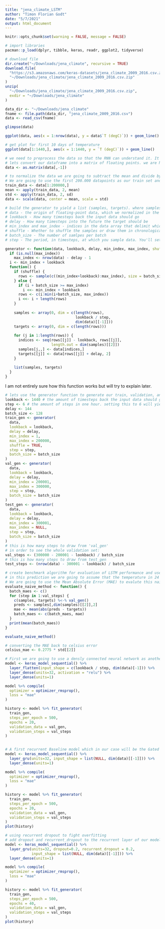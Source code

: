 ```yaml
---
title: "jena_climate_LSTM"
author: "Timon Florian Godt"
date: "5/7/2021"
output: html_document
---
```


```r
knitr::opts_chunk$set(warning = FALSE, message = FALSE)
```


```r
# import libraries
pacman::p_load(dplyr, tibble, keras, readr, ggplot2, tidyverse)
```

```r
# download file
dir.create("~/Downloads/jena_climate", recursive = TRUE)
download.file(
  "https://s3.amazonaws.com/keras-datasets/jena_climate_2009_2016.csv.zip",
  "~/Downloads/jena_climate/jena_climate_2009_2016.csv.zip"
)
unzip(
  "~/Downloads/jena_climate/jena_climate_2009_2016.csv.zip",
  exdir = "~/Downloads/jena_climate"
)

```

```r
data_dir <- "~/Downloads/jena_climate"
fname <- file.path(data_dir, "jena_climate_2009_2016.csv")
data <- read_csv(fname)
```

```r
glimpse(data)
```

```r
ggplot(data, aes(x = 1:nrow(data), y = data$`T (degC)`)) + geom_line()
```

```r
# get plot for first 10 days of temperature
ggplot(data[1:1440,], aes(x = 1:1440, y = `T (degC)`)) + geom_line()
```

```r
# we need to preprocess the data so that the RNN can understand it. It is already numerical so we don't have to do vectorization. Each time series is on a different scale which means we will need to normalize each of them independently. Afterwards we are going to write a generator function that takes the current array of float data and yields batches of of data from the recent past, along with a target temperature in the future. Since the samples in the Dataset are highly redundant (sample N and sample N+1 will have most of their timesteps in common as there is only a 10 minute time period between them) it would be wasteful to allocate every sample. we are instead going to generate the samples on the fly using the original data. 
# lets convert our dataframe into a matrix of floating points. we are NOT going to include the DATETIME column. 
data <- as.matrix(data[,-1])
```

```r
# to normalize the data we are going to subtract the mean and divide by the standard deviation. We are going to carry out these operations for every time series we have in our matrix. 
# We are going to use the first 200.000 datapoints as our train set and therefore apply our normalization on this subset first.
train_data <- data[1:200000,]
mean <- apply(train_data, 2, mean)
std <- apply(train_data, 2, sd)
data <- scale(data, center = mean, scale = std)
```

```r
# build the generator to yield a list (samples, targets). where samples is one batch of input data and targets is the corresponding array of target temperatures. it takes the following arguments: 
# data - the origin of floating-point data, which we normalized in the previous step
# lookback - How many timesteps back the input data should go
# delay - How many timesteps into the future the target should be
# min_index and max_index - indices in the data array that delimit which timesteps to draw from. this is useful for keeping a segment of the data for validation and another for testing
# shuffle - Whether to shuffle the samples or draw them in chronological order.
# batch_size - The number of samlpes per batch
# step - The period, in timesteps, at which you sample data. You'll set it to 6 in order to get a data point every hour. 

generator <- function(data, lookback, delay, min_index, max_index, shuffle = FALSE, batch_size = 128, step = 6) {
  if (is.null(max_index))
    max_index <- nrow(data) - delay - 1
  i <- min_index + lookback
  function() {
    if (shuffle) {
      rows <- sample(c((min_index+lookback):max_index), size = batch_size)
    } else { 
      if (i + batch_size >= max_index)
        i <<- min_index + lookback
      rows <- c(i:min(i+batch_size, max_index))
      i <<- i + length(rows)
    }
    
    samples <- array(0, dim = c(length(rows),
                                lookback / step,
                                dim(data)[[-1]]))
    targets <- array(0, dim = c(length(rows)))
    
    for (j in 1:length(rows)) {
      indices <- seq(rows[[j]] - lookback, rows[[j]],
                     length.out = dim(samples)[[2]])
      samples[j,,] <- data[indices,]
      targets[[j]] <- data[rows[[j]] + delay, 2] 
    }
    
    list(samples, targets)
  }
}
```
I am not entirely sure how this function works but will try to explain later.

```r
# lets use the generator function to generate our train, validation, and test datasets
lookback <- 1440 # the amount of timesteps back the input data should go
step <- 6 # the amount of steps in one hour. setting this to 6 will yield us with 1 data point every hour. 
delay <- 144
batch_size <- 128
train_gen <- generator(
  data, 
  lookback = lookback,
  delay = delay,
  min_index = 1,
  max_index = 200000,
  shuffle = TRUE,
  step = step,
  batch_size = batch_size
)
val_gen <- generator(
  data,
  lookback = lookback,
  delay = delay,
  min_index = 200001,
  max_index = 300000,
  step = step,
  batch_size = batch_size
)
test_gen <- generator(
  data,
  lookback = lookback,
  delay = delay,
  min_index = 300001,
  max_index = NULL,
  step = step,
  batch_size = batch_size
)
# this is how many steps to draw from 'val_gen'
# in order to see the whole validation set:
val_steps <- (300000 - 200001 - lookback) / batch_size
# this is how many steps to draw from test_gen
test_steps <- (nrow(data) - 300001 - lookback) / batch_size
```

```r
# create benchmark algorithm for evaluation of LSTM performance and usefulness. 
# in this prediction we are going to assume that the temperature in 24 hours is the same as right now. 
# We are going to use the Mean Absolute Error (MAE) to evalute this naive approach
evaluate_naive_method <- function() {
  batch_maes <- c()
  for (step in 1:val_steps) {
    c(samples, targets) %<-% val_gen()
    preds <- samples[,dim(samples)[[2]],2]
    mae <- mean(abs(preds - targets))
    batch_maes <- c(batch_maes, mae)
  }
  print(mean(batch_maes))
}

evaluate_naive_method()
```

```r
# converting the MAE back to celsius error
celsius_mae <- 0.2775 * std[[2]]
```

```r
# First we are going to use a densly connected neural network as another benchmark algorithm to see whether more complex models such as LSTM is legitimate and delivers real benefits.
model <- keras_model_sequential() %>%
  layer_flatten(input_shape = c(lookback / step, dim(data)[-1])) %>%
  layer_dense(units=32, activation = "relu") %>%
  layer_dense(units=1)

model %>% compile(
  optimizer = optimizer_rmsprop(),
  loss = "mae"
)

history <- model %>% fit_generator(
  train_gen,
  steps_per_epoch = 500,
  epochs = 20,
  validation_data = val_gen,
  validation_steps = val_steps
)
  
```

```r
# A first recurrent Baseline model which in our case will be the Gated Recurrent Unit (GRU)
model <- keras_model_sequential() %>%
  layer_gru(units=32, input_shape = list(NULL, dim(data)[[-1]])) %>%
  layer_dense(units=1)

model %>% compile(
  optimizer = optimizer_rmsprop(),
  loss = "mae"
)

history <- model %>% fit_generator(
  train_gen, 
  steps_per_epoch = 500,
  epochs = 20,
  validation_data = val_gen,
  validation_steps = val_steps
)
plot(history)
```

```r
# using recurrent dropout to fight overfitting
# add dropout and recurrent_dropout to the recurrent layer of our model
model <- keras_model_sequential() %>%
  layer_gru(units=32, dropout=0.2, recurrent_dropout = 0.2,
            input_shape = list(NULL, dim(data)[[-1]])) %>%
  layer_dense(units=1)

model %>% compile(
  optimizer = optimizer_rmsprop(),
  loss = "mae"
)

history <- model %>% fit_generator(
  train_gen, 
  steps_per_epoch = 500,
  epochs = 40,
  validation_data = val_gen,
  validation_steps = val_steps
)
plot(history)
```

```r

```

```r

```

```r

```

```r

```

```r

```

```r

```

```r

```

```r

```

```r

```

```r

```

```r

```

```r

```